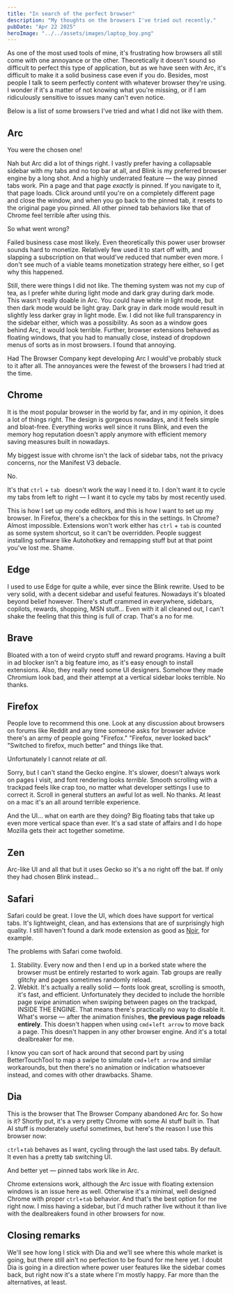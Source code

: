 ```yaml
---
title: "In search of the perfect browser"
description: "My thoughts on the browsers I've tried out recently."
pubDate: "Apr 22 2025"
heroImage: "../../assets/images/laptop_boy.png"
---
```


As one of the most used tools of mine, it's frustrating how browsers all still come with one annoyance or the other. Theoretically it doesn't sound so difficult to perfect this type of application, but as we have seen with Arc, it's difficult to make it a solid business case even if you do. Besides, most people I talk to seem perfectly content with whatever browser they're using. I wonder if it's a matter of not knowing what you're missing, or if I am ridiculously sensitive to issues many can't even notice.

Below is a list of some browsers I've tried and what I did not like with them.

## Arc

You were the chosen one!

Nah but Arc did a lot of things right. I vastly prefer having a collapsable sidebar with my tabs and no top bar at all, and Blink is my preferred browser engine by a long shot. And a highly underrated feature — the way pinned tabs work. Pin a page and that page _exactly_ is pinned. If you navigate to it, that page loads. Click around until you're on a completely different page and close the window, and when you go back to the pinned tab, it resets to the original page you pinned. All other pinned tab behaviors like that of Chrome feel terrible after using this.

So what went wrong?

Failed business case most likely. Even theoretically this power user browser sounds hard to monetize. Relatively few used it to start off with, and slapping a subscription on that would've reduced that number even more. I don't see much of a viable teams monetization strategy here either, so I get why this happened.

Still, there were things I did not like. The theming system was not my cup of tea, as I prefer white during light mode and dark gray during dark mode. This wasn't really doable in Arc. You could have white in light mode, but then dark mode would be light gray. Dark gray in dark mode would result in slightly less darker gray in light mode. Ew. I did not like full transparency in the sidebar either, which was a possibility. As soon as a window goes behind Arc, it would look terrible. Further, browser extensions behaved as floating windows, that you had to manually close, instead of dropdown menus of sorts as in most browsers. I found that annoying.

Had The Browser Company kept developing Arc I would've probably stuck to it after all. The annoyances were the fewest of the browsers I had tried at the time.

## Chrome

It is the most popular browser in the world by far, and in my opinion, it does a lot of things right. The design is gorgeous nowadays, and it feels simple and bloat-free. Everything works well since it runs Blink, and even the memory hog reputation doesn't apply anymore with efficient memory saving measures built in nowadays.

My biggest issue with chrome isn't the lack of sidebar tabs, not the privacy concerns, nor the Manifest V3 debacle.

No.

It's that `ctrl` + `tab ` doesn't work the way I need it to. I don't want it to cycle my tabs from left to right — I want it to cycle my tabs by most recently used.

This is how I set up my code editors, and this is how I want to set up my browser. In Firefox, there's a checkbox for this in the settings. In Chrome? Almost impossible. Extensions won't work either has `ctrl` + `tab` is counted as some system shortcut, so it can't be overridden. People suggest installing software like Autohotkey and remapping stuff but at that point you've lost me. Shame.

## Edge

I used to use Edge for quite a while, ever since the Blink rewrite. Used to be very solid, with a decent sidebar and useful features. Nowadays it's bloated beyond belief however. There's stuff crammed in everywhere, sidebars, copilots, rewards, shopping, MSN stuff... Even with it all cleaned out, I can't shake the feeling that this thing is full of crap. That's a no for me.

## Brave

Bloated with a ton of weird crypto stuff and reward programs. Having a built in ad blocker isn't a big feature imo, as it's easy enough to install extensions. Also, they really need some UI designers. Somehow they made Chromium look bad, and their attempt at a vertical sidebar looks terrible. No thanks.

## Firefox

People love to recommend this one. Look at any discussion about browsers on forums like Reddit and any time someone asks for browser advice there's an army of people going "Firefox." "Firefox, never looked back" "Switched to firefox, much better" and things like that.

Unfortunately I cannot relate _at all_.

Sorry, but I can't stand the Gecko engine. It's slower, doesn't always work on pages I visit, and font rendering looks _terrible_. Smooth scrolling with a trackpad feels like crap too, no matter what developer settings I use to correct it. Scroll in general stutters an awful lot as well. No thanks. At least on a mac it's an all around terrible experience.

And the UI... what on earth are they doing? Big floating tabs that take up even more vertical space than ever. It's a sad state of affairs and I do hope Mozilla gets their act together sometime.

## Zen

Arc-like UI and all that but it uses Gecko so it's a no right off the bat. If only they had chosen Blink instead...

## Safari

Safari could be great. I love the UI, which does have support for vertical tabs. It's lightweight, clean, and has extensions that are of surprisingly high quality. I still haven't found a dark mode extension as good as [Noir](https://getnoir.app/), for example.

The problems with Safari come twofold.

1. Stability. Every now and then I end up in a borked state where the browser must be entirely restarted to work again. Tab groups are really glitchy and pages sometimes randomly reload.
2. Webkit. It's actually a really solid — fonts look great, scrolling is smooth, it's fast, and efficient. Unfortunately they decided to include the horrible page swipe animation when swiping between pages on the trackpad, INSIDE THE ENGINE. That means there's practically no way to disable it. What's worse — after the animation finishes, **the previous page reloads entirely**. This doesn't happen when using `cmd`+`left arrow` to move back a page. This doesn't happen in any other browser engine. And it's a total dealbreaker for me.

I know you can sort of hack around that second part by using BetterTouchTool to map a swipe to simulate `cmd`+`left arrow` and similar workarounds, but then there's no animation or indication whatsoever instead, and comes with other drawbacks. Shame.

## Dia

This is the browser that The Browser Company abandoned Arc for. So how is it? Shortly put, it's a very pretty Chrome with some AI stuff built in. That AI stuff is moderately useful sometimes, but here's the reason I use this browser now:

`ctrl`+`tab` behaves as I want, cycling through the last used tabs. By default. It even has a pretty tab switching UI.

And better yet — pinned tabs work like in Arc.

Chrome extensions work, although the Arc issue with floating extension windows is an issue here as well.
Otherwise it's a minimal, well designed Chrome with proper `ctrl`+`tab` behavior. And that's the best option for me right now. I miss having a sidebar, but I'd much rather live without it than live with the dealbreakers found in other browsers for now.

## Closing remarks

We'll see how long I stick with Dia and we'll see where this whole market is going, but there still ain't no perfection to be found for me here yet. I doubt Dia is going in a direction where power user features like the sidebar comes back, but right now it's a state where I'm mostly happy. Far more than the alternatives, at least.
